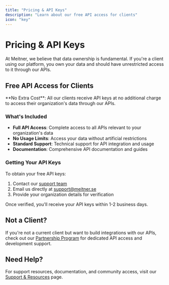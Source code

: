 ```yaml
---
title: "Pricing & API Keys"
description: "Learn about our free API access for clients"
icon: "key"
---
```


# Pricing & API Keys

At Meitner, we believe that data ownership is fundamental. If you're a client using our platform, you own your data and should have unrestricted access to it through our APIs.

## Free API Access for Clients

<Info>
**No Extra Cost**: All our clients receive API keys at no additional charge to access their organization's data through our APIs.
</Info>

### What's Included

- **Full API Access**: Complete access to all APIs relevant to your organization's data
- **No Usage Limits**: Access your data without artificial restrictions
- **Standard Support**: Technical support for API integration and usage
- **Documentation**: Comprehensive API documentation and guides

### Getting Your API Keys

To obtain your free API keys:

1. Contact our [support team](https://support.meitner.se)
2. Email us directly at [support@meitner.se](mailto:support@meitner.se)
3. Provide your organization details for verification

Once verified, you'll receive your API keys within 1-2 business days.

## Not a Client?

If you're not a current client but want to build integrations with our APIs, check out our [Partnership Program](/partnership) for dedicated API access and development support.

## Need Help?

For support resources, documentation, and community access, visit our [Support & Resources](/support) page.
